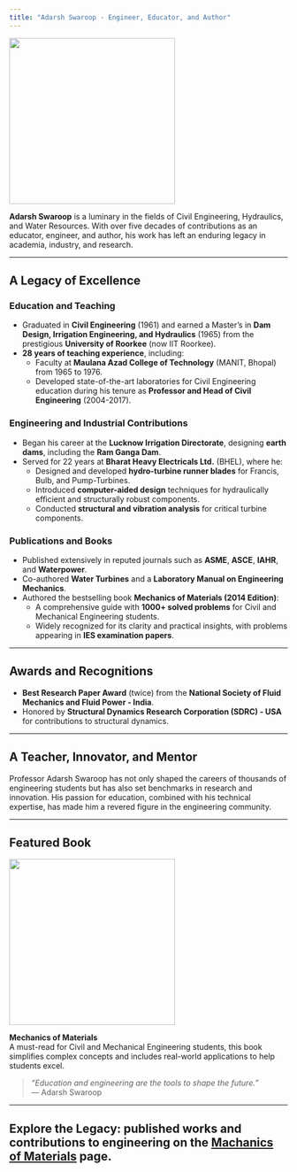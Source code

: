 ```yaml
---
title: "Adarsh Swaroop - Engineer, Educator, and Author"
---
```


![](images/adarsh_swaroop.png){width="300px" fig-align="center"}

**Adarsh Swaroop** is a luminary in the fields of Civil Engineering, Hydraulics, and Water Resources. With over five decades of contributions as an educator, engineer, and author, his work has left an enduring legacy in academia, industry, and research.

------------------------------------------------------------------------

## **A Legacy of Excellence**

### **Education and Teaching**

-   Graduated in **Civil Engineering** (1961) and earned a Master’s in **Dam Design, Irrigation Engineering, and Hydraulics** (1965) from the prestigious **University of Roorkee** (now IIT Roorkee).
-   **28 years of teaching experience**, including:
    -   Faculty at **Maulana Azad College of Technology** (MANIT, Bhopal) from 1965 to 1976.
    -   Developed state-of-the-art laboratories for Civil Engineering education during his tenure as **Professor and Head of Civil Engineering** (2004-2017).

### **Engineering and Industrial Contributions**

-   Began his career at the **Lucknow Irrigation Directorate**, designing **earth dams**, including the **Ram Ganga Dam**.
-   Served for 22 years at **Bharat Heavy Electricals Ltd.** (BHEL), where he:
    -   Designed and developed **hydro-turbine runner blades** for Francis, Bulb, and Pump-Turbines.
    -   Introduced **computer-aided design** techniques for hydraulically efficient and structurally robust components.
    -   Conducted **structural and vibration analysis** for critical turbine components.

### **Publications and Books**

-   Published extensively in reputed journals such as **ASME**, **ASCE**, **IAHR**, and **Waterpower**.
-   Co-authored **Water Turbines** and a **Laboratory Manual on Engineering Mechanics**.
-   Authored the bestselling book **Mechanics of Materials (2014 Edition)**:
    -   A comprehensive guide with **1000+ solved problems** for Civil and Mechanical Engineering students.
    -   Widely recognized for its clarity and practical insights, with problems appearing in **IES examination papers**.

------------------------------------------------------------------------

## **Awards and Recognitions**

-   **Best Research Paper Award** (twice) from the **National Society of Fluid Mechanics and Fluid Power - India**.
-   Honored by **Structural Dynamics Research Corporation (SDRC) - USA** for contributions to structural dynamics.

------------------------------------------------------------------------

## **A Teacher, Innovator, and Mentor**

Professor Adarsh Swaroop has not only shaped the careers of thousands of engineering students but has also set benchmarks in research and innovation. His passion for education, combined with his technical expertise, has made him a revered figure in the engineering community.

------------------------------------------------------------------------

## **Featured Book**

![](images/machanics_of_materials.png){width="300px" fig-align="center"}

**Mechanics of Materials**\
A must-read for Civil and Mechanical Engineering students, this book simplifies complex concepts and includes real-world applications to help students excel.

> *"Education and engineering are the tools to shape the future."*\
> — Adarsh Swaroop

------------------------------------------------------------------------

## **Explore the Legacy: published works and contributions to engineering on the [Machanics of Materials](posts/machanics_of_materials.qmd) page.**